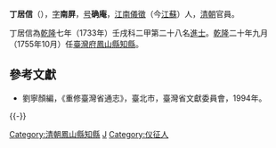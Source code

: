 '''丁居信'''（{{bd|？||？||Ding丁}}），[[表字|字]]'''南屏'''，[[号|号]]'''确庵'''，[[江南|江南]][[儀徵|儀徵]]（今[[江蘇|江蘇]]）人，[[清朝|清朝]]官員。

丁居信為[[乾隆|乾隆]]七年（1733年）壬戌科二甲第二十八名[[進士|進士]]。[[乾隆|乾隆]]二十年九月（1755年10月）任[[臺灣府|臺灣府]][[鳳山縣知縣|鳳山縣知縣]]。

==參考文獻==
*劉寧顏編，《重修臺灣省通志》，臺北市，臺灣省文獻委員會，1994年。

{{-}}
{{start box}}
{{s-off}}
{{Succession box|[[嵇璇|嵇璇]]|[[秦其煟|秦其煟]]|[[臺灣府|臺灣府]][[鳳山縣知縣|鳳山縣知縣]]|<small>[[乾隆|乾隆]]二十年（1755年）上任</small>}}
{{end box}}
{{乾隆七年壬戌科殿試金榜}}

{{DEFAULTSORT:Ding丁}}
[[Category:清朝鳳山縣知縣|Category:清朝鳳山縣知縣]]
[[Category:丁姓|J]]
[[Category:仪征人|Category:仪征人]]